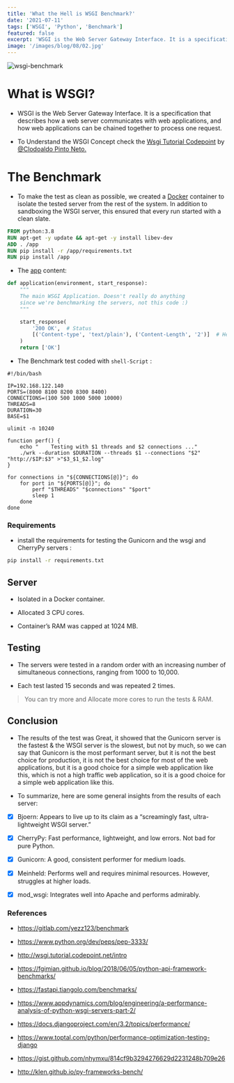 ```yaml
---
title: 'What the Hell is WSGI Benchmark?'
date: '2021-07-11'
tags: ['WSGI', 'Python', 'Benchmark']
featured: false
excerpt: 'WSGI is the Web Server Gateway Interface. It is a specification that describes how a web server communicates with web applications, and how web applications can be chained together to process one request.'
image: '/images/blog/08/02.jpg'
---
```


![wsgi-benchmark](/images/blog/08/01.gif)

# What is WSGI?

- WSGI is the Web Server Gateway Interface. It is a specification that describes how a web server communicates with web applications, and how web applications can be chained together to process one request.

- To Understand the WSGI Concept check the [Wsgi Tutorial Codepoint](http://wsgi.tutorial.codepoint.net/intro) by [@Clodoaldo Pinto Neto.](https://github.com/ClodoaldoPinto)

# The Benchmark

- To make the test as clean as possible, we created a [Docker](https://gitlab.com/yezz123/benchmark/-/blob/master/Dockerfile) container to isolate the tested server from the rest of the system. In addition to sandboxing the WSGI server, this ensured that every run started with a clean slate.

```dockerfile
FROM python:3.8
RUN apt-get -y update && apt-get -y install libev-dev
ADD . /app
RUN pip install -r /app/requirements.txt
RUN pip install /app
```

- The [app](https://gitlab.com/yezz123/benchmark/-/blob/master/app.py) content:

```py
def application(environment, start_response):
    """
    The main WSGI Application. Doesn't really do anything
    since we're benchmarking the servers, not this code :)
    """

    start_response(
        '200 OK',  # Status
        [('Content-type', 'text/plain'), ('Content-Length', '2')]  # Headers
    )
    return ['OK']
```

- The Benchmark test coded with `shell-Script` :

```shell
#!/bin/bash

IP=192.168.122.140
PORTS=(8000 8100 8200 8300 8400)
CONNECTIONS=(100 500 1000 5000 10000)
THREADS=8
DURATION=30
BASE=$1

ulimit -n 10240

function perf() {
    echo "    Testing with $1 threads and $2 connections ..."
    ./wrk --duration $DURATION --threads $1 --connections "$2" "http://$IP:$3" >"$3_$1_$2.log"
}

for connections in "${CONNECTIONS[@]}"; do
    for port in "${PORTS[@]}"; do
        perf "$THREADS" "$connections" "$port"
        sleep 1
    done
done
```

### Requirements

- install the requirements for testing the Gunicorn and the wsgi and CherryPy servers :

```bash
pip install -r requirements.txt
```

## Server

- Isolated in a Docker container.

- Allocated 3 CPU cores.

- Container’s RAM was capped at 1024 MB.

## Testing

- The servers were tested in a random order with an increasing number of simultaneous connections, ranging from 1000 to 10,000.

- Each test lasted 15 seconds and was repeated 2 times.

> You can try more and Allocate more cores to run the tests & RAM.

## Conclusion

- The results of the test was Great, it showed that the Gunicorn server is the fastest & the WSGI server is the slowest, but not by much, so we can say that Gunicorn is the most performant server, but it is not the best choice for production, it is not the best choice for most of the web applications, but it is a good choice for a simple web application like this, which is not a high traffic web application, so it is a good choice for a simple web application like this.

- To summarize, here are some general insights from the results of each server:

- [x] Bjoern: Appears to live up to its claim as a “screamingly fast, ultra-lightweight WSGI server.”

- [x] CherryPy: Fast performance, lightweight, and low errors. Not bad for pure Python.

- [x] Gunicorn: A good, consistent performer for medium loads.

- [x] Meinheld: Performs well and requires minimal resources. However, struggles at higher loads.

- [x] mod_wsgi: Integrates well into Apache and performs admirably.

### References

- https://gitlab.com/yezz123/benchmark

- https://www.python.org/dev/peps/pep-3333/

- http://wsgi.tutorial.codepoint.net/intro

- https://fgimian.github.io/blog/2018/06/05/python-api-framework-benchmarks/

- https://fastapi.tiangolo.com/benchmarks/

- https://www.appdynamics.com/blog/engineering/a-performance-analysis-of-python-wsgi-servers-part-2/

- https://docs.djangoproject.com/en/3.2/topics/performance/

- https://www.toptal.com/python/performance-optimization-testing-django

- https://gist.github.com/nhymxu/814cf9b3294276629d2231248b709e26

- http://klen.github.io/py-frameworks-bench/
